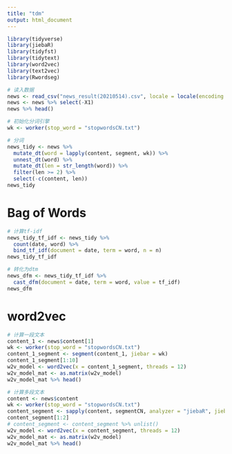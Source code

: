 ---
title: "tdm"
output: html_document
---

```{r, message=FALSE}
library(tidyverse)
library(jiebaR)
library(tidyfst)
library(tidytext)
library(word2vec)
library(text2vec)
library(Rwordseg)
```

```{r}
# 读入数据
news <- read_csv("news_result(20210514).csv", locale = locale(encoding = "GBK"))
news <- news %>% select(-X1)
news %>% head()
```

```{r}
# 初始化分词引擎
wk <- worker(stop_word = "stopwordsCN.txt")
```


```{r}
# 分词
news_tidy <- news %>% 
  mutate_dt(word = lapply(content, segment, wk)) %>% 
  unnest_dt(word) %>% 
  mutate_dt(len = str_length(word)) %>% 
  filter(len >= 2) %>% 
  select(-c(content, len))
news_tidy
```

# Bag of Words

```{r}
# 计算tf-idf
news_tidy_tf_idf <- news_tidy %>% 
  count(date, word) %>% 
  bind_tf_idf(document = date, term = word, n = n)
news_tidy_tf_idf
```

```{r}
# 转化为dtm
news_dfm <- news_tidy_tf_idf %>% 
  cast_dfm(document = date, term = word, value = tf_idf)
news_dfm
```

# word2vec

```{r}
# 计算一段文本
content_1 <- news$content[1]
wk <- worker(stop_word = "stopwordsCN.txt")
content_1_segment <- segment(content_1, jiebar = wk)
content_1_segment[1:10]
w2v_model <- word2vec(x = content_1_segment, threads = 12)
w2v_model_mat <- as.matrix(w2v_model)
w2v_model_mat %>% head()
```

```{r}
# 计算多段文本
content <- news$content
wk <- worker(stop_word = "stopwordsCN.txt")
content_segment <- sapply(content, segmentCN, analyzer = "jiebaR", jiebar = wk, returnType = "tm", USE.NAMES = FALSE)
content_segment[1:2]
# content_segment <- content_segment %>% unlist()
w2v_model <- word2vec(x = content_segment, threads = 12)
w2v_model_mat <- as.matrix(w2v_model)
w2v_model_mat %>% head()
```

